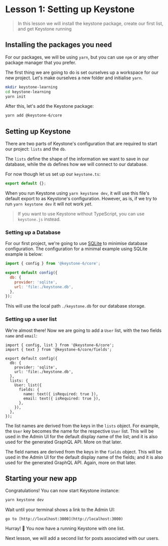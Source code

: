 
# Lesson 1: Setting up Keystone

> In this lesson we will install the keystone package, create our first list, and get Keystone running

## Installing the packages you need

For our packages, we will be using `yarn`, but you can use `npm` or any other package manager that you prefer.

The first thing we are going to do is set ourselves up a workspace for our new project. Let's make ourselves a new folder and initialise `yarn`.

```bash
mkdir keystone-learning
cd keystone-learning
yarn init
```

After this, let's add the Keystone package:

```bash
yarn add @keystone-6/core
```

## Setting up Keystone

There are two parts of Keystone's configuration that are required to start our project: `lists` and the `db`.

The `lists` define the shape of the information we want to save in our database, while the `db` defines how we will connect to our database.

For now though let us set up our `keystone.ts`:

```js
export default {};
```

When you run Keystone using `yarn keystone dev`, it will use this file's default export to as Keystone's configuration.
However, as is, if we try to run `yarn keystone dev` it will not work _yet_.

> If you want to use Keystone without TypeScript, you can use `keystone.js` instead.

### Setting up a Database

For our first project, we're going to use [SQLite](https://www.sqlite.org/) to minimise database configuration.
The configuration for a minimal example using SQLite example is below:

```js
import { config } from '@keystone-6/core';

export default config({
  db: {
    provider: 'sqlite',
    url: 'file:./keystone.db',
  },
});
```

This will use the local path `./keystone.db` for our database storage.

### Setting up a user list

We're almost there!
Now we are going to add a `User` list, with the two fields `name` and `email`:

```js{9-16}[5-8]
import { config, list } from '@keystone-6/core';
import { text } from '@keystone-6/core/fields';

export default config({
  db: {
    provider: 'sqlite',
    url: 'file:./keystone.db',
  },
  lists: {
    User: list({
      fields: {
        name: text({ isRequired: true }),
        email: text({ isRequired: true }),
      },
    }),
  },
});
```

The list names are derived from the keys in the `lists` object.
For example, the `User` key becomes the name for the respective `User` list.
This will be used in the Admin UI for the default display name of the list; and it is also used for the generated GraphQL API.
More on that later.

The field names are derived from the keys in the `fields` object.
This will be used in the Admin UI for the default display name of the fields; and it is also used for the generated GraphQL API.
Again, more on that later.

## Starting your new app

Congratulations!
You can now start Keystone instance:

```bash
yarn keystone dev
```

Wait until your terminal shows a link to the Admin UI:

```
go to [http://localhost:3000](http://localhost:3000)
```

Hurray! :tada:
You now have a running Keystone with one list.

Next lesson, we will add a second list for posts associated with our users.

